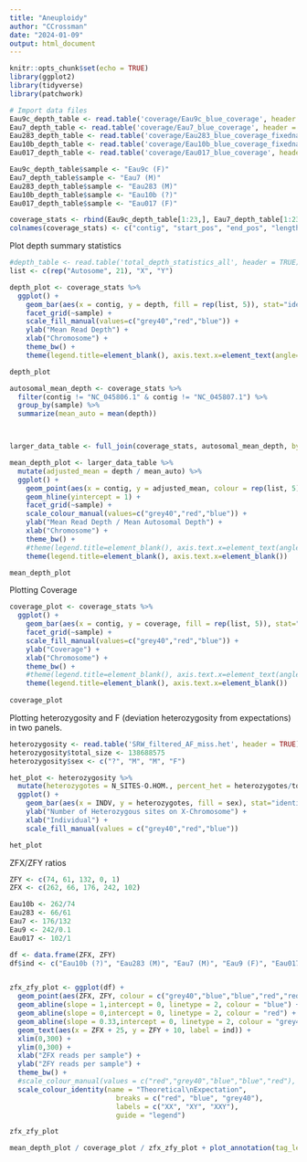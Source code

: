 ---
title: "Aneuploidy"
author: "CCrossman"
date: "2024-01-09"
output: html_document
---

```{r setup, include=FALSE}
knitr::opts_chunk$set(echo = TRUE)
library(ggplot2)
library(tidyverse)
library(patchwork)
```

```{r}
# Import data files
Eau9c_depth_table <- read.table('coverage/Eau9c_blue_coverage', header = FALSE)
Eau7_depth_table <- read.table('coverage/Eau7_blue_coverage', header = FALSE)
Eau283_depth_table <- read.table('coverage/Eau283_blue_coverage_fixedname', header = FALSE)
Eau10b_depth_table <- read.table('coverage/Eau10b_blue_coverage_fixedname', header = FALSE)
Eau017_depth_table <- read.table('coverage/Eau017_blue_coverage', header = FALSE)

Eau9c_depth_table$sample <- "Eau9c (F)"
Eau7_depth_table$sample <- "Eau7 (M)"
Eau283_depth_table$sample <- "Eau283 (M)"
Eau10b_depth_table$sample <- "Eau10b (?)"
Eau017_depth_table$sample <- "Eau017 (F)"

coverage_stats <- rbind(Eau9c_depth_table[1:23,], Eau7_depth_table[1:23,], Eau283_depth_table[1:23,], Eau10b_depth_table[1:23,], Eau017_depth_table[1:23,])
colnames(coverage_stats) <- c("contig", "start_pos", "end_pos", "length", "covered_bases", "coverage", "depth", "meanbq", "meanmq", "sample")
```

Plot depth summary statistics

```{r}
#depth_table <- read.table('total_depth_statistics_all', header = TRUE)
list <- c(rep("Autosome", 21), "X", "Y")

depth_plot <- coverage_stats %>%
  ggplot() +
    geom_bar(aes(x = contig, y = depth, fill = rep(list, 5)), stat="identity") +
    facet_grid(~sample) + 
    scale_fill_manual(values=c("grey40","red","blue")) +
    ylab("Mean Read Depth") +
    xlab("Chromosome") +
    theme_bw() +
    theme(legend.title=element_blank(), axis.text.x=element_text(angle=90,hjust=1))

depth_plot
```


```{r}
autosomal_mean_depth <- coverage_stats %>%
  filter(contig != "NC_045806.1" & contig != "NC_045807.1") %>%
  group_by(sample) %>%
  summarize(mean_auto = mean(depth))



larger_data_table <- full_join(coverage_stats, autosomal_mean_depth, by = "sample")

mean_depth_plot <- larger_data_table %>%
  mutate(adjusted_mean = depth / mean_auto) %>%
  ggplot() +
    geom_point(aes(x = contig, y = adjusted_mean, colour = rep(list, 5)), stat="identity", size = 2.5) +
    geom_hline(yintercept = 1) +
    facet_grid(~sample) + 
    scale_colour_manual(values=c("grey40","red","blue")) +
    ylab("Mean Read Depth / Mean Autosomal Depth") +
    xlab("Chromosome") +
    theme_bw() +
    #theme(legend.title=element_blank(), axis.text.x=element_text(angle=90,hjust=1))
    theme(legend.title=element_blank(), axis.text.x=element_blank())

mean_depth_plot
```

Plotting Coverage
```{r}
coverage_plot <- coverage_stats %>%
  ggplot() +
    geom_bar(aes(x = contig, y = coverage, fill = rep(list, 5)), stat="identity") +
    facet_grid(~sample) + 
    scale_fill_manual(values=c("grey40","red","blue")) +
    ylab("Coverage") +
    xlab("Chromosome") +
    theme_bw() +
    #theme(legend.title=element_blank(), axis.text.x=element_text(angle=90,hjust=1))
    theme(legend.title=element_blank(), axis.text.x=element_blank())
    
coverage_plot
```




Plotting heterozygosity and F (deviation heterozygosity from expectations) in two panels.


```{r}
heterozygosity <- read.table('SRW_filtered_AF_miss.het', header = TRUE)
heterozygosity$total_size <- 138688575
heterozygosity$sex <- c("?", "M", "M", "F")

het_plot <- heterozygosity %>%
  mutate(heterozygotes = N_SITES-O.HOM., percent_het = heterozygotes/total_size) %>%
  ggplot() +
    geom_bar(aes(x = INDV, y = heterozygotes, fill = sex), stat="identity") +
    ylab("Number of Heterozygous sites on X-Chromosome") +
    xlab("Individual") +
    scale_fill_manual(values = c("grey40","red","blue"))

het_plot
```

ZFX/ZFY ratios

```{r}
ZFY <- c(74, 61, 132, 0, 1)
ZFX <- c(262, 66, 176, 242, 102)

Eau10b <- 262/74
Eau283 <- 66/61
Eau7 <- 176/132
Eau9 <- 242/0.1
Eau017 <- 102/1

df <- data.frame(ZFX, ZFY)
df$ind <- c("Eau10b (?)", "Eau283 (M)", "Eau7 (M)", "Eau9 (F)", "Eau017 (F)")


zfx_zfy_plot <- ggplot(df) +
  geom_point(aes(ZFX, ZFY, colour = c("grey40","blue","blue","red","red")), size = 5, key_glyph = "abline") +
  geom_abline(slope = 1,intercept = 0, linetype = 2, colour = "blue") +
  geom_abline(slope = 0,intercept = 0, linetype = 2, colour = "red") +
  geom_abline(slope = 0.33,intercept = 0, linetype = 2, colour = "grey40") +
  geom_text(aes(x = ZFX + 25, y = ZFY + 10, label = ind)) +
  xlim(0,300) + 
  ylim(0,300) +
  xlab("ZFX reads per sample") +
  ylab("ZFY reads per sample") +
  theme_bw() +
  #scale_colour_manual(values = c("red","grey40","blue","blue","red"), guide = "none")
  scale_colour_identity(name = "Theoretical\nExpectation",
                          breaks = c("red", "blue", "grey40"),
                          labels = c("XX", "XY", "XXY"),
                          guide = "legend")

zfx_zfy_plot
```

```{r}

mean_depth_plot / coverage_plot / zfx_zfy_plot + plot_annotation(tag_levels = 'A')
```
